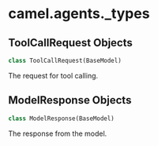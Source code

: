 <a id="camel.agents._types"></a>

# camel.agents.\_types

<a id="camel.agents._types.ToolCallRequest"></a>

## ToolCallRequest Objects

```python
class ToolCallRequest(BaseModel)
```

The request for tool calling.

<a id="camel.agents._types.ModelResponse"></a>

## ModelResponse Objects

```python
class ModelResponse(BaseModel)
```

The response from the model.

